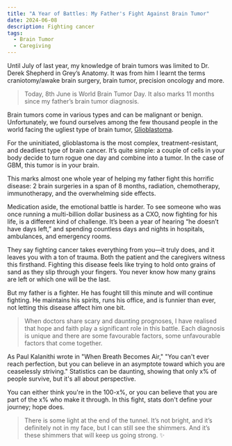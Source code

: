 ```yaml
---
title: "A Year of Battles: My Father's Fight Against Brain Tumor"
date: 2024-06-08
description: Fighting cancer
tags:
  - Brain Tumor
  - Caregiving
---
```


Until July of last year, my knowledge of brain tumors was limited to Dr. Derek Shepherd in Grey’s Anatomy. It was from him I learnt the terms craniotomy/awake brain surgery, brain tumor, precision oncology and more.

> Today, 8th June is World Brain Tumor Day. It also marks 11 months since my father’s brain tumor diagnosis. 

Brain tumors come in various types and can be malignant or benign. Unfortunately, we found ourselves among the few thousand people in the world facing the ugliest type of brain tumor, [Glioblastoma](https://braintumor.org/events/glioblastoma-awareness-day/about-glioblastoma/).

For the uninitiated, glioblastoma is the most complex, treatment-resistant, and deadliest type of brain cancer. It’s quite simple: a couple of cells in your body decide to turn rogue one day and combine into a tumor. In the case of GBM, this tumor is in your brain.

This marks almost one whole year of helping my father fight this horrific disease: 2 brain surgeries in a span of 8 months, radiation, chemotherapy, immunotherapy, and the overwhelming side effects.

Medication aside, the emotional battle is harder. To see someone who was once running a multi-billion dollar business as a CXO, now fighting for his life, is a different kind of challenge.
It’s been a year of hearing “he doesn’t have days left,” and spending countless days and nights in hospitals, ambulances, and emergency rooms.

They say fighting cancer takes everything from you—it truly does, and it leaves you with a ton of trauma. Both the patient and the caregivers witness this firsthand. Fighting this disease feels like trying to hold onto grains of sand as they slip through your fingers.
You never know how many grains are left or which one will be the last.

But my father is a fighter. He has fought till this minute and will continue fighting. He maintains his spirits, runs his office, and is funnier than ever, not letting this disease affect him one bit.

> When doctors share scary and daunting prognoses, I have realised that hope and faith play a significant role in this battle. Each diagnosis is unique and there are some favourable factors, some unfavourable factors that come together. 

As Paul Kalanithi wrote in "When Breath Becomes Air," "You can't ever reach perfection, but you can believe in an asymptote toward which you are ceaselessly striving." Statistics can be daunting, showing that only x% of people survive, but it's all about perspective. 

You can either think you're in the 100-x%, or you can believe that you are part of the x% who make it through. In this fight, stats don't define your journey; hope does.

> There is some light at the end of the tunnel. It’s not bright, and it’s definitely not in my face, but I can still see the shimmers. And it’s these shimmers that will keep us going strong. ✨
